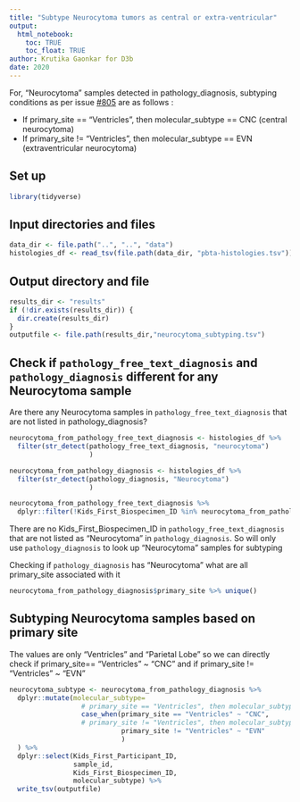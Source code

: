 ```yaml
---
title: "Subtype Neurocytoma tumors as central or extra-ventricular"
output: 
  html_notebook:
    toc: TRUE
    toc_float: TRUE
author: Krutika Gaonkar for D3b
date: 2020
---
```


For, "Neurocytoma" samples detected in pathology_diagnosis, subtyping conditions as per issue [#805](https://github.com/AlexsLemonade/OpenPBTA-analysis/issues/805) are as follows :

 - If primary_site == "Ventricles", then molecular_subtype == CNC (central neurocytoma) 
 - If primary_site != "Ventricles", then molecular_subtype == EVN (extraventricular neurocytoma)

## Set up 

```r
library(tidyverse)
```

## Input directories and files

```r
data_dir <- file.path("..", "..", "data")
histologies_df <- read_tsv(file.path(data_dir, "pbta-histologies.tsv"))

```

## Output directory and file

```r
results_dir <- "results"
if (!dir.exists(results_dir)) {
  dir.create(results_dir)
}
outputfile <- file.path(results_dir,"neurocytoma_subtyping.tsv")
```


## Check if `pathology_free_text_diagnosis` and `pathology_diagnosis` different for any Neurocytoma sample

Are there any Neurocytoma samples in `pathology_free_text_diagnosis` that are not listed in pathology_diagnosis?

```r

neurocytoma_from_pathology_free_text_diagnosis <- histologies_df %>%
  filter(str_detect(pathology_free_text_diagnosis, "neurocytoma")
                    ) 

neurocytoma_from_pathology_diagnosis <- histologies_df %>%
  filter(str_detect(pathology_diagnosis, "Neurocytoma")
                    ) 

neurocytoma_from_pathology_free_text_diagnosis %>%
  dplyr::filter(!Kids_First_Biospecimen_ID %in% neurocytoma_from_pathology_diagnosis$Kids_First_Biospecimen_ID )

```
There are no Kids_First_Biospecimen_ID in `pathology_free_text_diagnosis` that are not listed as "Neurocytoma" in  `pathology_diagnosis`. So will only use  `pathology_diagnosis` to look up "Neurocytoma" samples for subtyping


Checking if `pathology_diagnosis` has "Neurocytoma" what are all primary_site associated with it
```r
neurocytoma_from_pathology_diagnosis$primary_site %>% unique()
```


## Subtyping Neurocytoma samples based on primary site 

The values are only "Ventricles" and "Parietal Lobe" so we can directly check if primary_site== "Ventricles" ~ "CNC" and if primary_site != "Ventricles" ~ "EVN"

```r

neurocytoma_subtype <- neurocytoma_from_pathology_diagnosis %>% 
  dplyr::mutate(molecular_subtype= 
                  # primary_site == "Ventricles", then molecular_subtype == CNC (central neurocytoma) 
                  case_when(primary_site == "Ventricles" ~ "CNC",
                  # primary_site != "Ventricles", then molecular_subtype == EVN (extraventricular neurocytoma)       
                            primary_site != "Ventricles" ~ "EVN"
                            )
  ) %>%
  dplyr::select(Kids_First_Participant_ID,
                sample_id,
                Kids_First_Biospecimen_ID,
                molecular_subtype) %>%
  write_tsv(outputfile)

```
